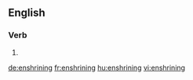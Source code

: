
==English==

===Verb===
{{head|en|present participle}}

# {{present participle of|enshrine|lang=en|nocat=1}}

[[de:enshrining]]
[[fr:enshrining]]
[[hu:enshrining]]
[[vi:enshrining]]